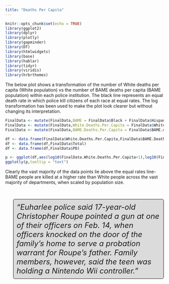 ```yaml
---
title: "Deaths Per Capita"
---
```


```r
knitr::opts_chunk$set(echo = TRUE)
library(ggplot2)
library(dplyr)
library(plotly)
library(gapminder)
library(DT)
library(htmlwidgets)
library(base)
library(hablar)
library(tidyr)
library(viridis)
library(hrbrthemes)
```

The below plot shows a transformation of the number of White deaths per capita (White population) vs the number of BAME deaths per capita (BAME population) within each police institution. The black line represents an equal death rate in which police kill citizens of each race at equal rates. The log transformation has been used to make the plot look clearer but without changing its interpretation.

```r
FinalData <- mutate(FinalData,BAME = FinalData$Black + FinalData$Hispanic + FinalData$Asian + FinalData$Amer..Indian + FinalData$Hawaiian + FinalData$Two.or.more.races)
FinalData <- mutate(FinalData,White.Deaths.Per.Capita = FinalData$White.deaths/FinalData$White)
FinalData <- mutate(FinalData,BAME.Deaths.Per.Capita = FinalData$BAME.deaths/FinalData$BAME)

df <- data.frame(FinalData$White.Deaths.Per.Capita,FinalData$BAME.Deaths.Per.Capita)
df <- data.frame(df,FinalData$Total)
df <- data.frame(df,FinalData$PD)

p <- ggplot(df,aes(log10(FinalData.White.Deaths.Per.Capita+1),log10(FinalData.BAME.Deaths.Per.Capita+1),size = FinalData.Total,color = "red",text = paste("",FinalData.PD,"<br>Population:",FinalData.Total))) + geom_point(alpha = 0.5)+xlim(0,8e-05)+scale_size(range = c(.1, 12), name="Population (M)")+theme(legend.position="none")+xlab("log(White Deaths Per Capita + 1)")+ylab("log(BAME Deaths Per Capita + 1)")+coord_equal() + geom_abline(slope=1, intercept=0) + labs(title = "Citizen Deaths by Police Department")
ggplotly(p,tooltip = "text")
```

Clearly the vast majority of the data points lie above the equal rates line- BAME people are killed at a higher rate than White people across the vast majority of departments, when scaled by population size.

<br>

<style>
p.comment {
background-color: #DBDBDB;
padding: 10px;
border: 1px solid black;
margin-left: 25px;
border-radius: 5px;
font-style: italic;
}

</style>
<font size = "5">
<p class="comment">
"Euharlee police said 17-year-old Christopher Roupe pointed a gun at one of their officers on Feb. 14, when officers knocked on the door of the family's home to serve a probation warrant for Roupe's father. Family members, however, said the teen was holding a Nintendo Wii controller."
</font>
</p>
